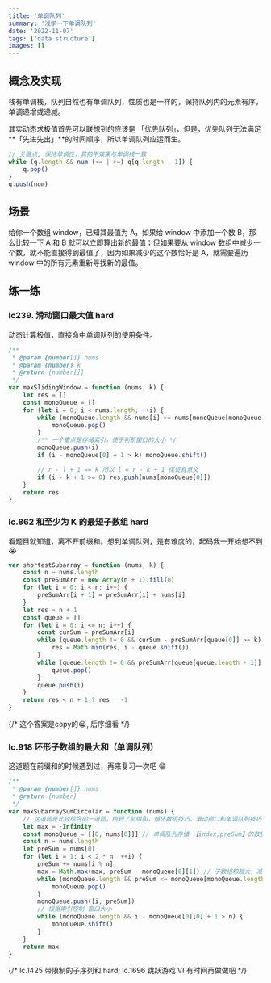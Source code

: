 ```yaml
---
title: '单调队列'
summary: '浅学一下单调队列'
date: '2022-11-07'
tags: ['data structure']
images: []
---
```


## 概念及实现

栈有单调栈，队列自然也有单调队列，性质也是一样的，保持队列内的元素有序，单调递增或递减。

其实动态求极值首先可以联想到的应该是 「优先队列」，但是，优先队列无法满足**「先进先出」**的时间顺序，所以单调队列应运而生。

```js
// 关键点, 保持单调性，其拍平效果与单调栈一致
while (q.length && num (<= | >=) q[q.length - 1]) {
    q.pop()
}
q.push(num)
```

## 场景

给你一个数组 window，已知其最值为 A，如果给 window 中添加一个数 B，那么比较一下 A 和 B 就可以立即算出新的最值；但如果要从 window 数组中减少一个数，就不能直接得到最值了，因为如果减少的这个数恰好是 A，就需要遍历 window 中的所有元素重新寻找新的最值。

## 练一练

### lc239. 滑动窗口最大值 hard

动态计算极值，直接命中单调队列的使用条件。

```js
/**
 * @param {number[]} nums
 * @param {number} k
 * @return {number[]}
 */
var maxSlidingWindow = function (nums, k) {
    let res = []
    const monoQueue = []
    for (let i = 0; i < nums.length; ++i) {
        while (monoQueue.length && nums[i] >= nums[monoQueue[monoQueue.length - 1]]) {
            monoQueue.pop()
        }
        /** 一个重点是存储索引，便于判断窗口的大小 */
        monoQueue.push(i)
        if (i - monoQueue[0] + 1 > k) monoQueue.shift()

        // r - l + 1 == k 所以 l = r - k + 1 保证有意义
        if (i - k + 1 >= 0) res.push(nums[monoQueue[0]])
    }
    return res
}
```

### lc.862 和至少为 K 的最短子数组 hard

看题目就知道，离不开前缀和。想到单调队列，是有难度的，起码我一开始想不到 😭

```js
var shortestSubarray = function (nums, k) {
    const n = nums.length
    const preSumArr = new Array(n + 1).fill(0)
    for (let i = 0; i < n; i++) {
        preSumArr[i + 1] = preSumArr[i] + nums[i]
    }
    let res = n + 1
    const queue = []
    for (let i = 0; i <= n; i++) {
        const curSum = preSumArr[i]
        while (queue.length != 0 && curSum - preSumArr[queue[0]] >= k) {
            res = Math.min(res, i - queue.shift())
        }
        while (queue.length != 0 && preSumArr[queue[queue.length - 1]] >= curSum) {
            queue.pop()
        }
        queue.push(i)
    }
    return res < n + 1 ? res : -1
}
```

{/* 这个答案是copy的😭, 后序细看 */}

### lc.918 环形子数组的最大和（单调队列）

这道题在前缀和的时候遇到过，再来复习一次吧 😁

```js
/**
 * @param {number[]} nums
 * @return {number}
 */
var maxSubarraySumCircular = function (nums) {
    // 这道题是比较综合的一道题，用到了前缀和，循环数组技巧，滑动窗口和单调队列技巧
    let max = -Infinity
    const monoQueue = [[0, nums[0]]] // 单调队列存储 【index,preSum】的数据结构
    const n = nums.length
    let preSum = nums[0]
    for (let i = 1; i < 2 * n; ++i) {
        preSum += nums[i % n]
        max = Math.max(max, preSum - monoQueue[0][1]) // 子数组和越大，减去的就应该越小
        while (monoQueue.length && preSum <= monoQueue[monoQueue.length - 1][1]) {
            monoQueue.pop()
        }
        monoQueue.push([i, preSum])
        // 根据索引控制 窗口大小
        while (monoQueue.length && i - monoQueue[0][0] + 1 > n) {
            monoQueue.shift()
        }
    }
    return max
}
```

{/* lc.1425 带限制的子序列和 hard; lc.1696 跳跃游戏 VI  有时间再做做吧 */}
